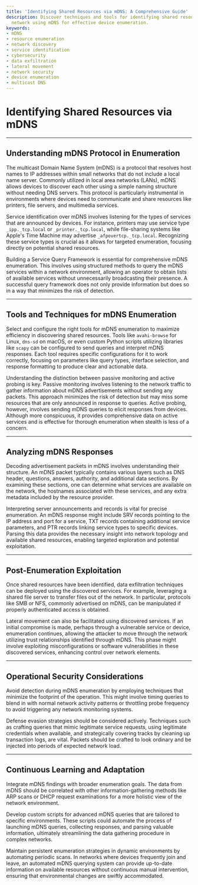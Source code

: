 ```yaml
---
title: 'Identifying Shared Resources via mDNS: A Comprehensive Guide'
description: Discover techniques and tools for identifying shared resources on the
  network using mDNS for effective device enumeration.
keywords:
- mDNS
- resource enumeration
- network discovery
- service identification
- cybersecurity
- data exfiltration
- lateral movement
- network security
- device enumeration
- multicast DNS
---
```


# Identifying Shared Resources via mDNS

---

## Understanding mDNS Protocol in Enumeration

The multicast Domain Name System (mDNS) is a protocol that resolves host names to IP addresses within small networks that do not include a local name server. Commonly utilized in local area networks (LANs), mDNS allows devices to discover each other using a simple naming structure without needing DNS servers. This protocol is particularly instrumental in environments where devices need to communicate and share resources like printers, file servers, and multimedia services.

Service identification over mDNS involves listening for the types of services that are announced by devices. For instance, printers may use service type `_ipp._tcp.local` or `_printer._tcp.local`, while file-sharing systems like Apple's Time Machine may advertise `_afpovertcp._tcp.local`. Recognizing these service types is crucial as it allows for targeted enumeration, focusing directly on potential shared resources.

Building a Service Query Framework is essential for comprehensive mDNS enumeration. This involves using structured methods to query the mDNS services within a network environment, allowing an operator to obtain lists of available services without unnecessarily broadcasting their presence. A successful query framework does not only provide information but does so in a way that minimizes the risk of detection.

---

## Tools and Techniques for mDNS Enumeration

Select and configure the right tools for mDNS enumeration to maximize efficiency in discovering shared resources. Tools like `avahi-browse` for Linux, `dns-sd` on macOS, or even custom Python scripts utilizing libraries like `scapy` can be configured to send queries and interpret mDNS responses. Each tool requires specific configurations for it to work correctly, focusing on parameters like query types, interface selection, and response formatting to produce clear and actionable data.

Understanding the distinction between passive monitoring and active probing is key. Passive monitoring involves listening to the network traffic to gather information about mDNS advertisements without sending any packets. This approach minimizes the risk of detection but may miss some resources that are only announced in response to queries. Active probing, however, involves sending mDNS queries to elicit responses from devices. Although more conspicuous, it provides comprehensive data on active services and is effective for thorough enumeration when stealth is less of a concern.

---

## Analyzing mDNS Responses

Decoding advertisement packets in mDNS involves understanding their structure. An mDNS packet typically contains various layers such as DNS header, questions, answers, authority, and additional data sections. By examining these sections, one can determine what services are available on the network, the hostnames associated with these services, and any extra metadata included by the resource provider.

Interpreting server announcements and records is vital for precise enumeration. An mDNS response might include SRV records pointing to the IP address and port for a service, TXT records containing additional service parameters, and PTR records linking service types to specific devices. Parsing this data provides the necessary insight into network topology and available shared resources, enabling targeted exploration and potential exploitation.

---

## Post-Enumeration Exploitation

Once shared resources have been identified, data exfiltration techniques can be deployed using the discovered services. For example, leveraging a shared file server to transfer files out of the network. In particular, protocols like SMB or NFS, commonly advertised on mDNS, can be manipulated if properly authenticated access is obtained.

Lateral movement can also be facilitated using discovered services. If an initial compromise is made, perhaps through a vulnerable service or device, enumeration continues, allowing the attacker to move through the network utilizing trust relationships identified through mDNS. This phase might involve exploiting misconfigurations or software vulnerabilities in these discovered services, enhancing control over network elements.

---

## Operational Security Considerations

Avoid detection during mDNS enumeration by employing techniques that minimize the footprint of the operation. This might involve timing queries to blend in with normal network activity patterns or throttling probe frequency to avoid triggering any network monitoring systems.

Defense evasion strategies should be considered actively. Techniques such as crafting queries that mimic legitimate service requests, using legitimate credentials when available, and strategically covering tracks by cleaning up transaction logs, are vital. Packets should be crafted to look ordinary and be injected into periods of expected network load.

---

## Continuous Learning and Adaptation

Integrate mDNS findings with broader enumeration goals. The data from mDNS should be correlated with other information-gathering methods like ARP scans or DHCP request examinations for a more holistic view of the network environment.

Develop custom scripts for advanced mDNS queries that are tailored to specific environments. These scripts could automate the process of launching mDNS queries, collecting responses, and parsing valuable information, ultimately streamlining the data gathering procedure in complex networks.

Maintain persistent enumeration strategies in dynamic environments by automating periodic scans. In networks where devices frequently join and leave, an automated mDNS querying system can provide up-to-date information on available resources without continuous manual intervention, ensuring that environmental changes are swiftly accommodated.